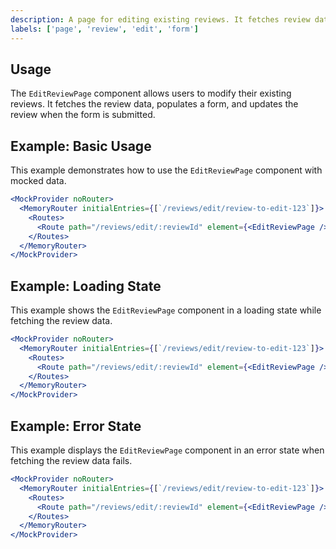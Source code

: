 ```yaml
---
description: A page for editing existing reviews. It fetches review data and allows users to update their comments and ratings.
labels: ['page', 'review', 'edit', 'form']
---
```


## Usage

The `EditReviewPage` component allows users to modify their existing reviews. It fetches the review data, populates a form, and updates the review when the form is submitted.

## Example: Basic Usage

This example demonstrates how to use the `EditReviewPage` component with mocked data.

```jsx
<MockProvider noRouter>
  <MemoryRouter initialEntries={[`/reviews/edit/review-to-edit-123`]}>
    <Routes>
      <Route path="/reviews/edit/:reviewId" element={<EditReviewPage />} />
    </Routes>
  </MemoryRouter>
</MockProvider>
```
## Example: Loading State
This example shows the `EditReviewPage` component in a loading state while fetching the review data.
```jsx
<MockProvider noRouter>
  <MemoryRouter initialEntries={[`/reviews/edit/review-to-edit-123`]}>
    <Routes>
      <Route path="/reviews/edit/:reviewId" element={<EditReviewPage />} />
    </Routes>
  </MemoryRouter>
</MockProvider>
```
## Example: Error State
This example displays the `EditReviewPage` component in an error state when fetching the review data fails.
```jsx
<MockProvider noRouter>
  <MemoryRouter initialEntries={[`/reviews/edit/review-to-edit-123`]}>
    <Routes>
      <Route path="/reviews/edit/:reviewId" element={<EditReviewPage />} />
    </Routes>
  </MemoryRouter>
</MockProvider>